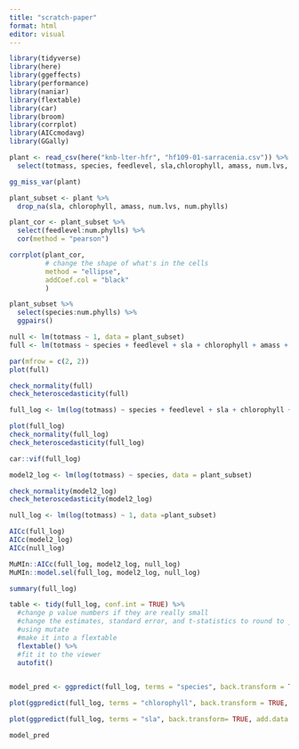 ```yaml
---
title: "scratch-paper"
format: html
editor: visual
---
```


```r
library(tidyverse)
library(here)
library(ggeffects)
library(performance)
library(naniar)
library(flextable)
library(car)
library(broom)
library(corrplot)
library(AICcmodavg)
library(GGally)
```

```r
plant <- read_csv(here("knb-lter-hfr", "hf109-01-sarracenia.csv")) %>% 
  select(totmass, species, feedlevel, sla,chlorophyll, amass, num.lvs, num.phylls)
```

```r
gg_miss_var(plant)
```

```r
plant_subset <- plant %>% 
  drop_na(sla, chlorophyll, amass, num.lvs, num.phylls)
```

```r
plant_cor <- plant_subset %>% 
  select(feedlevel:num.phylls) %>% 
  cor(method = "pearson")
```

```r
corrplot(plant_cor,
         # change the shape of what's in the cells
         method = "ellipse",
         addCoef.col = "black"
         )
```

```r
plant_subset %>% 
  select(species:num.phylls) %>% 
  ggpairs()
```

```r
null <- lm(totmass ~ 1, data = plant_subset)
full <- lm(totmass ~ species + feedlevel + sla + chlorophyll + amass + num.lvs + num.phylls, data = plant_subset)
```

```r
par(mfrow = c(2, 2))
plot(full)
```

```r
check_normality(full)
check_heteroscedasticity(full)
```

```r
full_log <- lm(log(totmass) ~ species + feedlevel + sla + chlorophyll + amass + num.lvs + num.phylls, data = plant_subset)

plot(full_log)
check_normality(full_log)
check_heteroscedasticity(full_log)
```

```r
car::vif(full_log)
```

```r
model2_log <- lm(log(totmass) ~ species, data = plant_subset)
```

```r
check_normality(model2_log)
check_heteroscedasticity(model2_log)
```

```r
null_log <- lm(log(totmass) ~ 1, data =plant_subset)
```

```r
AICc(full_log)
AICc(model2_log)
AICc(null_log)

MuMIn::AICc(full_log, model2_log, null_log)
MuMIn::model.sel(full_log, model2_log, null_log)
```

```r
summary(full_log)

table <- tidy(full_log, conf.int = TRUE) %>% 
  #change p value numbers if they are really small
  #change the estimates, standard error, and t-statistics to round to __ digits 
  #using mutate
  #make it into a flextable 
  flextable() %>% 
  #fit it to the viewer
  autofit()
  
```

```r
model_pred <- ggpredict(full_log, terms = "species", back.transform = TRUE)

plot(ggpredict(full_log, terms = "chlorophyll", back.transform = TRUE, add.data = T))

plot(ggpredict(full_log, terms = "sla", back.transform= TRUE, add.data = T))

model_pred
```
